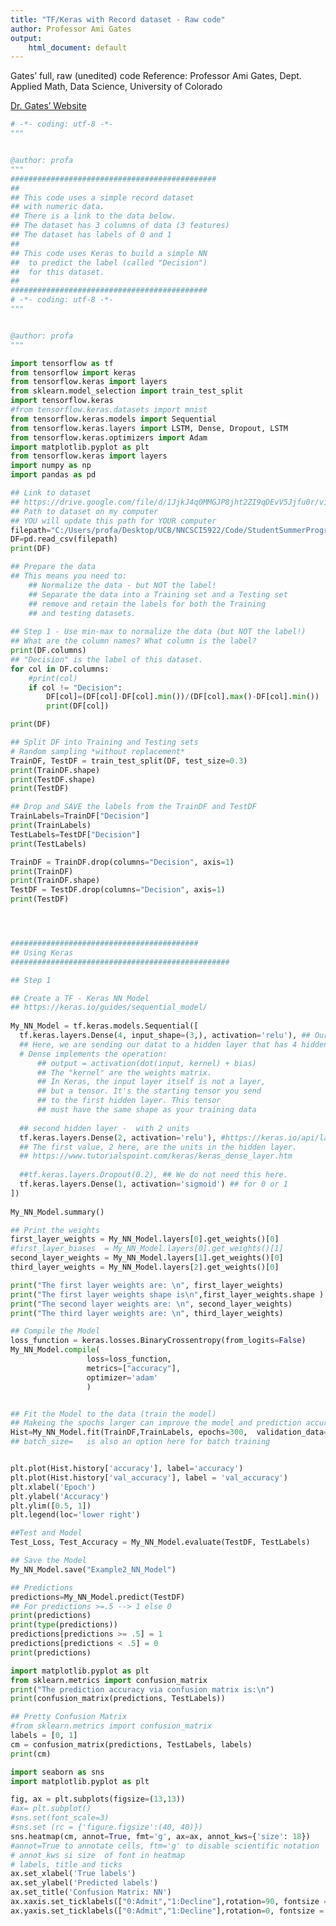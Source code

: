 ```yaml
---
title: "TF/Keras with Record dataset - Raw code"
author: Professor Ami Gates
output:
    html_document: default
---
```


Gates' full, raw (unedited) code
Reference: Professor Ami Gates, Dept. Applied Math, Data Science, University of Colorado

[Dr. Gates' Website](https://gatesboltonanalytics.com/?page_id=892)

```python
# -*- coding: utf-8 -*-
"""


@author: profa
"""
##############################################
##
## This code uses a simple record dataset
## with numeric data.
## There is a link to the data below.
## The dataset has 3 columns of data (3 features)
## The dataset has labels of 0 and 1
##
## This code uses Keras to build a simple NN
##  to predict the label (called "Decision")
##  for this dataset. 
##
############################################
# -*- coding: utf-8 -*-
"""


@author: profa
"""

import tensorflow as tf
from tensorflow import keras
from tensorflow.keras import layers
from sklearn.model_selection import train_test_split
import tensorflow.keras
#from tensorflow.keras.datasets import mnist
from tensorflow.keras.models import Sequential
from tensorflow.keras.layers import LSTM, Dense, Dropout, LSTM
from tensorflow.keras.optimizers import Adam
import matplotlib.pyplot as plt
from tensorflow.keras import layers
import numpy as np
import pandas as pd

## Link to dataset
## https://drive.google.com/file/d/1JjkJ4q0MMGJP8jht2ZI9qDEvV5Jjfu0r/view?usp=drive_link
## Path to dataset on my computer
## YOU will update this path for YOUR computer
filepath="C:/Users/profa/Desktop/UCB/NNCSCI5922/Code/StudentSummerProgramData_ForMod3_Slides_Example.csv"
DF=pd.read_csv(filepath)
print(DF)

## Prepare the data
## This means you need to:
    ## Normalize the data - but NOT the label!
    ## Separate the data into a Training set and a Testing set
    ## remove and retain the labels for both the Training 
    ## and testing datasets.
    
## Step 1 - Use min-max to normalize the data (but NOT the label!)
## What are the column names? What column is the label?
print(DF.columns)
## "Decision" is the label of this dataset. 
for col in DF.columns:
    #print(col)
    if col != "Decision":
        DF[col]=(DF[col]-DF[col].min())/(DF[col].max()-DF[col].min())
        print(DF[col])

print(DF)

## Split DF into Training and Testing sets
# Random sampling *without replacement*
TrainDF, TestDF = train_test_split(DF, test_size=0.3)
print(TrainDF.shape)
print(TestDF.shape)
print(TestDF)

## Drop and SAVE the labels from the TrainDF and TestDF
TrainLabels=TrainDF["Decision"]
print(TrainLabels)
TestLabels=TestDF["Decision"]
print(TestLabels)

TrainDF = TrainDF.drop(columns="Decision", axis=1)
print(TrainDF)
print(TrainDF.shape)
TestDF = TestDF.drop(columns="Decision", axis=1)
print(TestDF)




##########################################
## Using Keras
#################################################

## Step 1

## Create a TF - Keras NN Model
## https://keras.io/guides/sequential_model/
    
My_NN_Model = tf.keras.models.Sequential([
  tf.keras.layers.Dense(4, input_shape=(3,), activation='relu'), ## Our data is flat and 3D
  ## Here, we are sending our datat to a hidden layer that has 4 hidden units
  # Dense implements the operation: 
      ## output = activation(dot(input, kernel) + bias)
      ## The "kernel" are the weights matrix.
      ## In Keras, the input layer itself is not a layer, 
      ## but a tensor. It's the starting tensor you send 
      ## to the first hidden layer. This tensor 
      ## must have the same shape as your training data
  
  ## second hidden layer -  with 2 units 
  tf.keras.layers.Dense(2, activation='relu'), #https://keras.io/api/layers/core_layers/dense/
  ## The first value, 2 here, are the units in the hidden layer.
  ## https://www.tutorialspoint.com/keras/keras_dense_layer.htm
  
  ##tf.keras.layers.Dropout(0.2), ## We do not need this here. 
  tf.keras.layers.Dense(1, activation='sigmoid') ## for 0 or 1
])
    
My_NN_Model.summary()

## Print the weights
first_layer_weights = My_NN_Model.layers[0].get_weights()[0]
#first_layer_biases  = My_NN_Model.layers[0].get_weights()[1]
second_layer_weights = My_NN_Model.layers[1].get_weights()[0]
third_layer_weights = My_NN_Model.layers[2].get_weights()[0]

print("The first layer weights are: \n", first_layer_weights)
print("The first layer weights shape is\n",first_layer_weights.shape )
print("The second layer weights are: \n", second_layer_weights)
print("The third layer weights are: \n", third_layer_weights)

## Compile the Model
loss_function = keras.losses.BinaryCrossentropy(from_logits=False)
My_NN_Model.compile(
                 loss=loss_function,
                 metrics=["accuracy"],
                 optimizer='adam'
                 )


## Fit the Model to the data (train the model)
## Makeing the spochs larger can improve the model and prediction accuracy
Hist=My_NN_Model.fit(TrainDF,TrainLabels, epochs=300,  validation_data=(TestDF, TestLabels))
## batch_size=   is also an option here for batch training


plt.plot(Hist.history['accuracy'], label='accuracy')
plt.plot(Hist.history['val_accuracy'], label = 'val_accuracy')
plt.xlabel('Epoch')
plt.ylabel('Accuracy')
plt.ylim([0.5, 1])
plt.legend(loc='lower right')

##Test and Model
Test_Loss, Test_Accuracy = My_NN_Model.evaluate(TestDF, TestLabels)

## Save the Model
My_NN_Model.save("Example2_NN_Model")

## Predictions
predictions=My_NN_Model.predict(TestDF)
## For predictions >=.5 --> 1 else 0
print(predictions)
print(type(predictions))
predictions[predictions >= .5] = 1
predictions[predictions < .5] = 0
print(predictions)

import matplotlib.pyplot as plt
from sklearn.metrics import confusion_matrix
print("The prediction accuracy via confusion matrix is:\n")
print(confusion_matrix(predictions, TestLabels))

## Pretty Confusion Matrix
#from sklearn.metrics import confusion_matrix
labels = [0, 1]
cm = confusion_matrix(predictions, TestLabels, labels)
print(cm)

import seaborn as sns
import matplotlib.pyplot as plt     

fig, ax = plt.subplots(figsize=(13,13)) 
#ax= plt.subplot()
#sns.set(font_scale=3)
#sns.set (rc = {'figure.figsize':(40, 40)})
sns.heatmap(cm, annot=True, fmt='g', ax=ax, annot_kws={'size': 18})
#annot=True to annotate cells, ftm='g' to disable scientific notation
# annot_kws si size  of font in heatmap
# labels, title and ticks
ax.set_xlabel('True labels') 
ax.set_ylabel('Predicted labels')
ax.set_title('Confusion Matrix: NN') 
ax.xaxis.set_ticklabels(["0:Admit","1:Decline"],rotation=90, fontsize = 18)
ax.yaxis.set_ticklabels(["0:Admit","1:Decline"],rotation=0, fontsize = 18)
```
